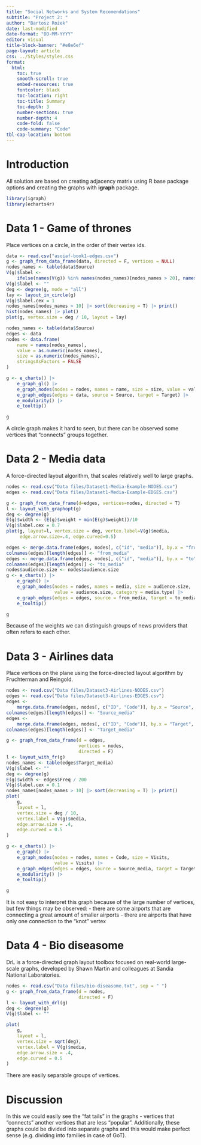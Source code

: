 ```yaml
---
title: "Social Networks and System Recomendations"
subtitle: "Project 2: "
author: "Bartosz Rożek"
date: last-modified
date-format: "DD-MM-YYYY"
editor: visual
title-block-banner: "#e8e6ef"
page-layout: article
css: ../Styles/styles.css
format: 
  html:
    toc: true
    smooth-scroll: true
    embed-resources: true
    fontcolor: black
    toc-location: right
    toc-title: Summary
    toc-depth: 3
    number-sections: true
    number-depth: 4
    code-fold: false
    code-summary: "Code"
tbl-cap-location: bottom
---
```


# Introduction

All solution are based on creating adjacency matrix using R base package options and creating the graphs with **igraph** package.

```r
library(igraph)
library(echarts4r)
```

# Data 1 - Game of thrones

Place vertices on a circle, in the order of their vertex ids.


```r


data <- read.csv("asoiaf-book1-edges.csv")
g <- graph_from_data_frame(data, directed = F, vertices = NULL)
nodes_names <- table(data$Source)
V(g)$label <-
    ifelse(names(V(g)) %in% names(nodes_names)[nodes_names > 20], names(V(g)), "")
V(g)$label <- ""
deg <- degree(g, mode = "all")
lay <- layout_in_circle(g)
V(g)$label.cex = 1
nodes_names[nodes_names > 10] |> sort(decreasing = T) |> print()
hist(nodes_names) |> plot()
plot(g, vertex.size = deg / 10, layout = lay)


```

```r
nodes_names <- table(data$Source)
edges <- data
nodes <- data.frame(
    name = names(nodes_names),
    value = as.numeric(nodes_names),
    size = as.numeric(nodes_names),
    stringsAsFactors = FALSE
)

g <- e_charts() |> 
    e_graph_gl() |> 
    e_graph_nodes(nodes = nodes, names = name, size = size, value = value) |> 
    e_graph_edges(edges = data, source = Source, target = Target) |> 
    e_modularity() |> 
    e_tooltip()

g


```

A circle graph makes it hard to seen, but there can be observed some vertices that "connects" groups together. 

# Data 2 - Media data

A force-directed layout algorithm, that scales relatively well to large graphs.


```r
nodes <- read.csv("Data files/Dataset1-Media-Example-NODES.csv")
edges <- read.csv("Data files/Dataset1-Media-Example-EDGES.csv")

g <- graph_from_data_frame(d=edges, vertices=nodes, directed = T) 
l <- layout_with_graphopt(g)
deg <- degree(g)
E(g)$width <- (E(g)$weight + min(E(g)$weight))/10
V(g)$label.cex = 0.7
plot(g, layout=l, vertex.size = deg, vertex.label=V(g)$media,
     edge.arrow.size=.4, edge.curved=0.5)

```
```r
edges <- merge.data.frame(edges, nodes[, c("id", "media")], by.x = "from", by.y = "id")
colnames(edges)[length(edges)] <- "from_media"
edges <- merge.data.frame(edges, nodes[, c("id", "media")], by.x = "to", by.y = "id")
colnames(edges)[length(edges)] <- "to_media"
nodes$audience.size <- nodes$audience.size
g <- e_charts() |> 
    e_graph() |> 
    e_graph_nodes(nodes = nodes, names = media, size = audience.size, 
                  value = audience.size, category = media.type) |> 
    e_graph_edges(edges = edges, source = from_media, target = to_media) |> 
    e_tooltip()

g

```

Because of the weights we can distinguish groups of news providers that often refers to each other.

# Data 3 - Airlines data

Place vertices on the plane using the force-directed layout algorithm by Fruchterman and Reingold.

```r
nodes <- read.csv("Data files/Dataset3-Airlines-NODES.csv")
edges <- read.csv("Data files/Dataset3-Airlines-EDGES.csv")
edges <-
    merge.data.frame(edges, nodes[, c("ID", "Code")], by.x = "Source", by.y = "ID")
colnames(edges)[length(edges)] <- "Source_media"
edges <-
    merge.data.frame(edges, nodes[, c("ID", "Code")], by.x = "Target", by.y = "ID")
colnames(edges)[length(edges)] <- "Target_media"

g <- graph_from_data_frame(d = edges,
                           vertices = nodes,
                           directed = F)
l <- layout_with_fr(g)
nodes_names <- table(edges$Target_media)
V(g)$label <- ""
deg <- degree(g)
E(g)$width <- edges$Freq / 200
V(g)$label.cex = 0.1
nodes_names[nodes_names > 10] |> sort(decreasing = T) |> print()
plot(
    g,
    layout = l,
    vertex.size = deg / 10,
    vertex.label = V(g)$media,
    edge.arrow.size = .4,
    edge.curved = 0.5
)

```
```r

g <- e_charts() |> 
    e_graph() |> 
    e_graph_nodes(nodes = nodes, names = Code, size = Visits, 
                  value = Visits) |> 
    e_graph_edges(edges = edges, source = Source_media, target = Target_media) |> 
    e_modularity() |> 
    e_tooltip()

g

```

It is not easy to interpret this graph because of the large number of vertices, but few things may be observed:
- there are some airports that are connecting a great amount of smaller airports
- there are airports that have only one connection to the "knot" vertex


# Data 4 - Bio diseasome

DrL is a force-directed graph layout toolbox focused on real-world large-scale graphs, developed by Shawn Martin and colleagues at Sandia National Laboratories.

```r
nodes <- read.csv("Data files/bio-diseasome.txt", sep = " ")
g <- graph_from_data_frame(d = nodes,
                           directed = F)
l <- layout_with_drl(g)
deg <- degree(g)
V(g)$label <- ""

plot(
    g,
    layout = l,
    vertex.size = sqrt(deg),
    vertex.label = V(g)$media,
    edge.arrow.size = .4,
    edge.curved = 0.5
)

```

There are easily separable groups of vertices.

# Discussion

In this we could easily see the "fat tails" in the graphs - vertices that "connects" another vertices that are less
"popular". Additionally, these graphs could be divided into separate graphs and this would make perfect sense (e.g. dividing into
families in case of GoT).

